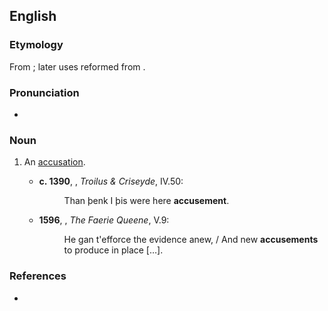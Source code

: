 ==English==

===Etymology===
From {{etyl|frm|en}} {{m|frm|acusement}}; later uses reformed from {{suffix|en|accuse|ment}}.

===Pronunciation===
* {{a|UK}} {{IPA|en|/əˈkjuːzmənt/}}

===Noun===
{{en-noun}}

# {{lb|en|now|_|rare}} An [[accusation]]. {{defdate|from 14th c.}}
#* '''c. 1390''', {{w|Geoffrey Chaucer}}, ''Troilus & Criseyde'', IV.50:
#*: Than þenk I þis were here '''accusement'''.
#* '''1596''', {{w|Edmund Spenser}}, ''The Faerie Queene'', V.9:
#*: He gan t'efforce the evidence anew, / And new '''accusements''' to produce in place […].

===References===
* {{R:Webster 1913}}